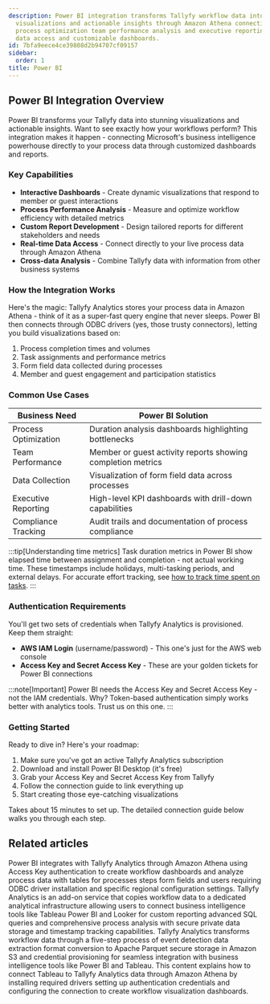 ```yaml
---
description: Power BI integration transforms Tallyfy workflow data into interactive
  visualizations and actionable insights through Amazon Athena connectivity enabling
  process optimization team performance analysis and executive reporting with real-time
  data access and customizable dashboards.
id: 7bfa9eece4ce39808d2b94707cf09157
sidebar:
  order: 1
title: Power BI
---
```


## Power BI Integration Overview

Power BI transforms your Tallyfy data into stunning visualizations and actionable insights. Want to see exactly how your workflows perform? This integration makes it happen - connecting Microsoft's business intelligence powerhouse directly to your process data through customized dashboards and reports.

### Key Capabilities

- **Interactive Dashboards** - Create dynamic visualizations that respond to member or guest interactions
- **Process Performance Analysis** - Measure and optimize workflow efficiency with detailed metrics
- **Custom Report Development** - Design tailored reports for different stakeholders and needs
- **Real-time Data Access** - Connect directly to your live process data through Amazon Athena
- **Cross-data Analysis** - Combine Tallyfy data with information from other business systems

### How the Integration Works

Here's the magic: Tallyfy Analytics stores your process data in Amazon Athena - think of it as a super-fast query engine that never sleeps. Power BI then connects through ODBC drivers (yes, those trusty connectors), letting you build visualizations based on:

1. Process completion times and volumes
2. Task assignments and performance metrics
3. Form field data collected during processes
4. Member and guest engagement and participation statistics

### Common Use Cases

| Business Need | Power BI Solution |
|---------------|-------------------|
| Process Optimization | Duration analysis dashboards highlighting bottlenecks |
| Team Performance | Member or guest activity reports showing completion metrics |
| Data Collection | Visualization of form field data across processes |
| Executive Reporting | High-level KPI dashboards with drill-down capabilities |
| Compliance Tracking | Audit trails and documentation of process compliance |

:::tip[Understanding time metrics]
Task duration metrics in Power BI show elapsed time between assignment and completion - not actual working time. These timestamps include holidays, multi-tasking periods, and external delays. For accurate effort tracking, see [how to track time spent on tasks](/products/pro/tutorials/how-to/track-time-in-tasks/#analytics-timestamps-inherit-these-challenges).
:::

### Authentication Requirements

You'll get two sets of credentials when Tallyfy Analytics is provisioned. Keep them straight:

- **AWS IAM Login** (username/password) - This one's just for the AWS web console
- **Access Key and Secret Access Key** - These are your golden tickets for Power BI connections

:::note[Important]
Power BI needs the Access Key and Secret Access Key - not the IAM credentials. Why? Token-based authentication simply works better with analytics tools. Trust us on this one.
:::

### Getting Started

Ready to dive in? Here's your roadmap:

1. Make sure you've got an active Tallyfy Analytics subscription
2. Download and install Power BI Desktop (it's free)
3. Grab your Access Key and Secret Access Key from Tallyfy
4. Follow the connection guide to link everything up
5. Start creating those eye-catching visualizations

Takes about 15 minutes to set up. The detailed connection guide below walks you through each step.


<PageTree />


## Related articles
<CardGrid>
<LinkTitleCard header="<b>Powerbi > Connect Power BI</b>" href="/products/pro/integrations/analytics/powerbi/how-to-analyze-tallyfy-workflows-with-power-bi/" > Power BI integrates with Tallyfy Analytics through Amazon Athena using Access Key authentication to create workflow dashboards and analyze process data with tables for processes steps form fields and users requiring ODBC driver installation and specific regional configuration settings. </LinkTitleCard>
<LinkTitleCard header="<b>Integrations > Tallyfy analytics</b>" href="/products/pro/integrations/analytics/" > Tallyfy Analytics is an add-on service that copies workflow data to a dedicated analytical infrastructure allowing users to connect business intelligence tools like Tableau Power BI and Looker for custom reporting advanced SQL queries and comprehensive process analysis with secure private data storage and timestamp tracking capabilities. </LinkTitleCard>
<LinkTitleCard header="<b>Analytics > How Tallyfy Analytics works</b>" href="/products/pro/integrations/analytics/how-does-tallyfy-analytics-process-my-data/" > Tallyfy Analytics transforms workflow data through a five-step process of event detection data extraction format conversion to Apache Parquet secure storage in Amazon S3 and credential provisioning for seamless integration with business intelligence tools like Power BI and Tableau. </LinkTitleCard>
<LinkTitleCard header="<b>Tableau > Connect Tableau to Tallyfy</b>" href="/products/pro/integrations/analytics/tableau/how-can-i-connect-tableau-to-my-tallyfy-data/" > This content explains how to connect Tableau to Tallyfy Analytics data through Amazon Athena by installing required drivers setting up authentication credentials and configuring the connection to create workflow visualization dashboards. </LinkTitleCard>
</CardGrid>